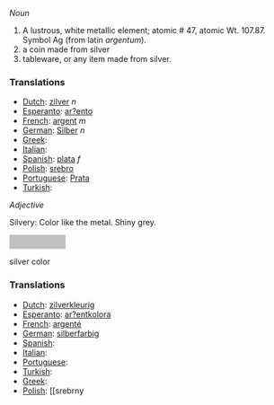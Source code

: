 ''Noun''

# A lustrous, white metallic element; atomic # 47, atomic Wt. 107.87. Symbol Ag (from latin ''argentum'').
# a coin made from silver
# tableware, or any item made from silver.


===Translations===

* [[Dutch]]: [[zilver]] ''n''
* [[Esperanto]]: [[ar?ento]]
* [[French]]: [[argent]] ''m''
* [[German]]: [[Silber]] ''n''
* [[Greek]]: [[]]
* [[Italian]]: [[]]
* [[Spanish]]: [[plata]] ''f''
* [[Polish]]: [[srebro]]
* [[Portuguese]]: [[Prata]]
* [[Turkish]]: [[]]


''Adjective''

Silvery: Color like the metal. Shiny grey.

<div style="background-color:#C0C0C0; width:100px; height:25px;text-align:center">&nbsp;</div>silver color
===Translations===

* [[Dutch]]: [[zilverkleurig]]
* [[Esperanto]]: [[ar?entkolora]]
* [[French]]: [[argenté]]
* [[German]]: [[silberfarbig]]
* [[Spanish]]: [[]]
* [[Italian]]: [[]]
* [[Portuguese]]: [[]]
* [[Turkish]]: [[]]
* [[Greek]]: [[]]
* [[Polish]]: [[srebrny